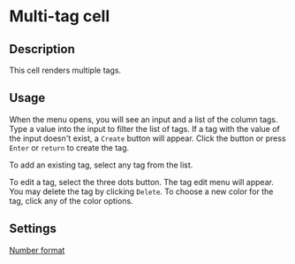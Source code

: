 # Multi-tag cell

## Description

This cell renders multiple tags.

## Usage

When the menu opens, you will see an input and a list of the column tags. Type a value into the input to filter the list of tags. If a tag with the value of the input doesn't exist, a `Create` button will appear. Click the button or press `Enter` or `return` to create the tag.

To add an existing tag, select any tag from the list.

To edit a tag, select the three dots button. The tag edit menu will appear. You may delete the tag by clicking `Delete`. To choose a new color for the tag, click any of the color options.

## Settings

[Number format](../../../features/table/column-settings#linking-loom-files#number-format)
